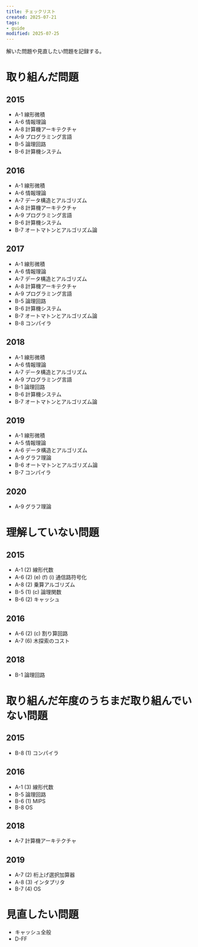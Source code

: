 ```yaml
---
title: チェックリスト
created: 2025-07-21
tags:
- guide
modified: 2025-07-25
---
```


解いた問題や見直したい問題を記録する。

# 取り組んだ問題

## 2015

- A-1 線形微積
- A-6 情報理論
- A-8 計算機アーキテクチャ
- A-9 プログラミング言語
- B-5 論理回路
- B-6 計算機システム

## 2016

- A-1 線形微積
- A-6 情報理論
- A-7 データ構造とアルゴリズム
- A-8 計算機アーキテクチャ
- A-9 プログラミング言語
- B-6 計算機システム
- B-7 オートマトンとアルゴリズム論

## 2017

- A-1 線形微積
- A-6 情報理論
- A-7 データ構造とアルゴリズム
- A-8 計算機アーキテクチャ
- A-9 プログラミング言語
- B-5 論理回路
- B-6 計算機システム
- B-7 オートマトンとアルゴリズム論
- B-8 コンパイラ

## 2018

- A-1 線形微積
- A-6 情報理論
- A-7 データ構造とアルゴリズム
- A-9 プログラミング言語
- B-1 論理回路
- B-6 計算機システム
- B-7 オートマトンとアルゴリズム論

## 2019

- A-1 線形微積
- A-5 情報理論
- A-6 データ構造とアルゴリズム
- A-9 グラフ理論
- B-6 オートマトンとアルゴリズム論
- B-7 コンパイラ

## 2020

- A-9 グラフ理論

# 理解していない問題

## 2015

- A-1 (2) 線形代数
- A-6 (2) (e) (f) (i) 通信路符号化
- A-8 (2) 乗算アルゴリズム
- B-5 (1) (c) 論理関数
- B-6 (2) キャッシュ

## 2016

- A-6 (2) (c) 割り算回路
- A-7 (6) 木探索のコスト

## 2018

- B-1 論理回路

# 取り組んだ年度のうちまだ取り組んでいない問題

## 2015

- B-8 (1) コンパイラ

## 2016

- A-1 (3) 線形代数
- B-5 論理回路
- B-6 (1) MIPS
- B-8 OS

## 2018

- A-7 計算機アーキテクチャ

## 2019

- A-7 (2) 桁上げ選択加算器
- A-8 (3) インタプリタ
- B-7 (4) OS

# 見直したい問題

- キャッシュ全般
- D-FF
